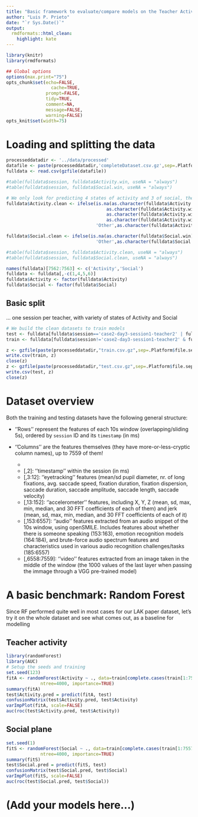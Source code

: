 ```yaml
---
title: "Basic framework to evaluate/compare models on the Teacher Activity Detection dataset"
author: "Luis P. Prieto"
date: "`r Sys.Date()`"
output:
  rmdformats::html_clean:
    highlight: kate
---
```



```r
library(knitr)
library(rmdformats)

## Global options
options(max.print="75")
opts_chunk$set(echo=FALSE,
	             cache=TRUE,
               prompt=FALSE,
               tidy=TRUE,
               comment=NA,
               message=FALSE,
               warning=FALSE)
opts_knit$set(width=75)
```

# Loading and splitting the data

```r
processeddatadir <- '../data/processed'
datafile <- paste(processeddatadir,'completeDataset.csv.gz',sep=.Platform$file.sep)
fulldata <- read.csv(gzfile(datafile))

#table(fulldata$session, fulldata$Activity.win, useNA = "always")
#table(fulldata$session, fulldata$Social.win, useNA = "always")

# We only look for predicting 4 states of activity and 3 of social, the rest (incl.NA) we bunch in 'Other'
fulldata$Activity.clean <- ifelse(is.na(as.character(fulldata$Activity.win)) | 
                                      as.character(fulldata$Activity.win)=='OFF' |
                                      as.character(fulldata$Activity.win)=='TDT' |
                                      as.character(fulldata$Activity.win)=='TEC',
                                  'Other',as.character(fulldata$Activity.win))

fulldata$Social.clean <- ifelse(is.na(as.character(fulldata$Social.win)),
                                  'Other',as.character(fulldata$Social.win))

#table(fulldata$session, fulldata$Activity.clean, useNA = "always")
#table(fulldata$session, fulldata$Social.clean, useNA = "always")

names(fulldata)[7562:7563] <- c('Activity','Social')
fulldata <- fulldata[,-c(1,4,5,6)]
fulldata$Activity <- factor(fulldata$Activity)
fulldata$Social <- factor(fulldata$Social)
```

## Basic split

... one session per teacher, with variety of states of Activity and Social

```r

# We build the clean datasets to train models
test <- fulldata[fulldata$session=='case2-day3-session1-teacher2' | fulldata$session=='case1-day1-session1-teacher1',]
train <- fulldata[fulldata$session!='case2-day3-session1-teacher2' & fulldata$session!='case1-day1-session1-teacher1',]

z <- gzfile(paste(processeddatadir,"train.csv.gz",sep=.Platform$file.sep),"w")
write.csv(train, z)
close(z)
z <- gzfile(paste(processeddatadir,"test.csv.gz",sep=.Platform$file.sep),"w")
write.csv(test, z)
close(z)

```

# Dataset overview

Both the training and testing datasets have the following general structure:

* ''Rows'' represent the features of each 10s window (overlapping/sliding 5s), ordered by `session` ID and its `timestamp` (in ms)

* ''Columns'' are the features themselves (they have more-or-less-cryptic column names), up to 7559 of them!
    * [,1]: ''session id''
    * [,2]: ''timestamp'' within the session (in ms)
    * [,3:12]: ''eyetracking'' features (mean/sd pupil diameter, nr. of long fixations, avg. saccade speed, fixation duration, fixation dispersion, saccade duration, saccade amplitude, saccade length, saccade velocity)
    * [,13:152]: ''accelerometer'' features, including X, Y, Z (mean, sd, max, min, median, and 30 FFT coefficients of each of them) and jerk (mean, sd, max, min, median, and 30 FFT coefficients of each of it)
    * [,153:6557]: ''audio'' features extracted from an audio snippet of the 10s window, using openSMILE. Includes features about whether there is someone speaking (153:163), emotion recognition models (164:184), and brute-force audio spectrum features and characteristics used in various audio recognition challenges/tasks (185:6557)
    * [,6558:7559]: ''video'' features extracted from an image taken in the middle of the window (the 1000 values of the last layer when passing the immage through a VGG pre-trained model)
    

# A basic benchmark: Random Forest

Since RF performed quite well in most cases for our LAK paper dataset, let's try it on the whole dataset and see what comes out, as a baseline for modelling

## Teacher activity

```r
library(randomForest)
library(AUC)
# Setup the seeds and training
set.seed(123)
fitA <- randomForest(Activity ~ ., data=train[complete.cases(train[1:7557]),-c(1,2,7559)], 
             ntree=4000, importance=TRUE)
summary(fitA)
test$Activity.pred = predict(fitA, test)
confusionMatrix(test$Activity.pred, test$Activity)
varImpPlot(fitA, scale=FALSE)
auc(roc(test$Activity.pred, test$Activity))
```

## Social plane

```r
set.seed(1)
fitS <- randomForest(Social ~ ., data=train[complete.cases(train[1:7557]),-c(1,2,7558)], 
             ntree=4000, importance=TRUE)
summary(fitS)
test$Social.pred = predict(fitS, test)
confusionMatrix(test$Social.pred, test$Social)
varImpPlot(fitS, scale=FALSE)
auc(roc(test$Social.pred, test$Social))
```

# (Add your models here...)
